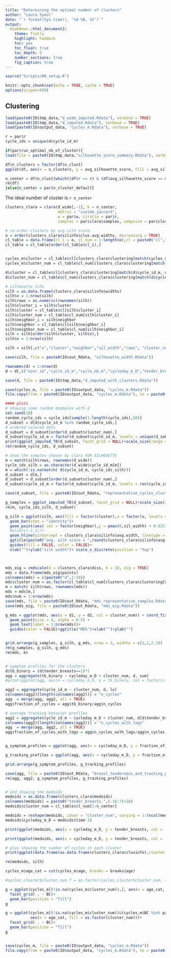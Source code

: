 ```yaml
---
title: "Determining the optimal number of clusters"
author: "Laura Symul"
date: "`r format(Sys.time(), '%d %B, %Y')`"
output: 
  bookdown::html_document2: 
    theme: flatly
    highlight: haddock
    toc: yes
    toc_float: true
    toc_depth: 5
    number_sections: true
    fig_caption: true
---
```




```r
source("Scripts/00_setup.R")
```


```r
knitr::opts_chunk$set(echo = TRUE, cache = TRUE)
options(scipen=999)
```


## Clustering


```r

load(paste0(IO$tmp_data,"d_wide_imputed.Rdata"), verbose = TRUE)
load(paste0(IO$tmp_data,"d_imputed.Rdata"), verbose = TRUE)
load(paste0(IO$output_data, "cycles_m.Rdata"), verbose = TRUE)

```


```r

r = par$r
cycle_ids = unique(d$cycle_id_m)

```


```r

if(par$run_optimal_nb_of_cluster){
load(file = paste0(IO$tmp_data,"silhouette_score_summary.Rdata"), verbose = TRUE)

df$n_clusters = factor(df$n_clust)
ggplot(df, aes(x = n_clusters, y = avg_silhouette_score, fill = avg_silhouette_score)) + geom_bar(stat = "identity")+ facet_grid(r ~ .)

n_center = df$n_clust[which((df$r == r) & (df$avg_silhouette_score == max(df$avg_silhouette_score[df$r == r])))]
rm(df)
}else{n_center = par$n_cluster_default}
```

The ideal number of cluster is `r n_center`

```r
clusters_clara = clara(d_wide[,-1], k = n_center, 
                       metric = "custom_jaccard", 
                       w = par$w, cjratio = par$r,
                       samples = par$clara$samples, sampsize = par$clara$sampsize)

# re-order clusters by avg silh score.
o = order(clusters_clara$silinfo$clus.avg.widths, decreasing = TRUE)
cl_table = data.frame(cl_i = o, cl_num = 1:length(o),cl = paste0("cl",1:length(o)))
cl_table = cl_table[order(cl_table$cl_i),]


cycles_m$cluster = cl_table$cl[clusters_clara$clustering[match(cycles_m$cycle_id_m, d_wide$cycle_id_m)]]
cycles_m$cluster_num = cl_table$cl_num[clusters_clara$clustering[match(cycles_m$cycle_id_m, d_wide$cycle_id_m)]]

d$cluster = cl_table$cl[clusters_clara$clustering[match(d$cycle_id_m, d_wide$cycle_id_m)]]
d$cluster_num = cl_table$cl_num[clusters_clara$clustering[match(d$cycle_id_m, d_wide$cycle_id_m)]]

# silhouette info
silh = as.data.frame(clusters_clara$silinfo$widths)
silh$x = 1:nrow(silh)
silh$rows = as.numeric(rownames(silh))
silh$cluster_i = silh$cluster
silh$cluster = cl_table$cl[silh$cluster_i]
silh$cluster_num = cl_table$cl_num[silh$cluster_i]
silh$neighbor_i = silh$neighbor
silh$neighbor = cl_table$cl[silh$neighbor_i]
silh$neighbor_num = cl_table$cl_num[silh$neighbor_i]
silh = silh[order(silh$cluster, silh$x),]
silh$x = 1:nrow(silh)

silh = silh[,c("x","cluster","neighbor","sil_width","rows", "cluster_num","neighbor")]

save(silh, file = paste0(IO$out_Rdata, "silhouette_width.Rdata"))
```


```r
rownames(d) = 1:nrow(d)
d = d[,c("user_id","cycle_id_m","cycle_nb_m","cycleday_m_D","tender_breasts","cluster","cluster_num")]

save(d, file = paste0(IO$tmp_data,"d_imputed_with_clusters.Rdata"))

save(cycles_m, file = paste0(IO$output_data, "cycles_m.Rdata"))
file.copy(from = paste0(IO$output_data, "cycles_m.Rdata"), to = paste0(IO$tmp_data, "cycles_m_with_clusters.Rdata"))

```





```r

#### plots
# showing some random examples with d
set.seed(10)
random_cycle_ids = cycle_ids[sample(1:length(cycle_ids),50)]
d_subset = d[d$cycle_id_m %in% random_cycle_ids,]
# ordered colored dots
d_subset = d_subset[order(d_subset$cluster_num),]
d_subset$cycle_id_m = factor(d_subset$cycle_id_m, levels = unique(d_subset$cycle_id_m))
print(ggplot_imputed_TB(d_subset, facet_grid = NULL)+scale_size(range = c(2,2)))
rm(random_cycle_ids, d_subset)

# show the samples chosen by clara FOR SILHOUETTE
m = match(silh$rows, rownames(d_wide))
cycle_ids_silh = as.character(d_wide$cycle_id_m[m])
m = which(!is.na(match( d$cycle_id_m, cycle_ids_silh)))
d_subset = d[m,]
d_subset = d_subset[order(d_subset$cluster_num),]
d_subset$cycle_id_m = factor(d_subset$cycle_id_m, levels = rev(cycle_ids_silh))

save(d_subset, file = paste0(IO$out_Rdata, "representative_cycles_clusters.Rdata"))

g_samples = ggplot_imputed_TB(d_subset, facet_grid = NULL)+scale_size(range = c(2,2)) + ggtitle(paste0("r = ",r))
rm(m, cycle_ids_silh, d_subset)

g_silh = ggplot(silh, aes(fill = factor(cluster),x = factor(x, levels =rev(x)), y = sil_width)) + coord_flip()+
  geom_bar(stat = "identity")+
  geom_point(aes( col = factor(neighbor),y = pmax(0,sil_width) + 0.025), size = 3)+
  #ylim(c(-1,1))+
  geom_hline(yintercept = clusters_clara$silinfo$avg.width, linetype = 2)+ 
  ggtitle(paste0("avg. silh score = ",round(clusters_clara$silinfo$avg.width,digits = 3)))+
  guides(fill = FALSE, color = FALSE)+
  xlab("")+ylab("silh width")+ scale_x_discrete(position = "top")



mds_eig = cmdscale(d = clusters_clara$diss, k = 10, eig = TRUE)
mds = data.frame(mds_eig$points)
colnames(mds) = c(paste0("d",1:10))
mds$cluster_num = as.factor(cl_table$cl_num[clusters_clara$clustering[match(rownames(mds), names(clusters_clara$clustering))]])
m = match( silh$rows, rownames(mds))
mds = mds[m,]
mds$num = 1:nrow(mds)
save(mds, file = paste0(IO$out_Rdata, "mds_representative_samples.Rdata"))
save(mds_eig, file = paste0(IO$out_Rdata, "mds_eig.Rdata"))

g_mds = ggplot(mds, aes(x = d1, y = d2, col = cluster_num)) + coord_fixed()+
  geom_point(size = 4, alpha = 0.5) + 
  geom_text(label = 1:nrow(mds))+
  guides(color = FALSE)+ggtitle("MDS")+xlab("")+ylab("")


grid.arrange(g_samples, g_silh, g_mds, nrow = 1, widths = c(2,1,2.2))
rm(g_samples, g_silh, g_mds)
rm(mds, m)


# symptom profiles for the clusters
d$tb_binary = (d$tender_breasts==1)*1
agg = aggregate(tb_binary ~ cycleday_m_D + cluster_num, d, sum)
#print(ggplot(agg, aes(x = cycleday_m_D, y = tb_binary, col = factor(cluster_num))) + geom_line() + facet_grid(cluster_num ~.))

agg2 = aggregate(cycle_id_m ~ cluster_num, d, lu)
colnames(agg2)[length(colnames(agg2))] = "n_cycles"
agg  = merge(agg, agg2, all = TRUE)
agg$fraction_of_cycles = agg$tb_binary/agg$n_cycles

# average tracking behavior profiles 
agg2 = aggregate(cycle_id_m ~ cycleday_m_D + cluster_num, d[d$tender_breasts>=0,],lu)
colnames(agg2)[length(colnames(agg2))] = "n_cycles_with_logs"
agg  = merge(agg, agg2, all = TRUE)
agg$fraction_of_cycles_with_logs = agg$n_cycles_with_logs/agg$n_cycles


g_symptom_profiles = ggplot(agg, aes(x = cycleday_m_D, y = fraction_of_cycles, col = factor(cluster_num))) + geom_point(size = 0.6) + geom_line()

g_tracking_profiles = ggplot(agg, aes(x = cycleday_m_D, y = fraction_of_cycles_with_logs, col = factor(cluster_num))) + geom_point(size = 0.6) + geom_line() + ylim(c(0,1))

grid.arrange(g_symptom_profiles, g_tracking_profiles)

save(agg, file = paste0(IO$out_Rdata, "breast_tenderness_and_tracking_profiles_per_clusters_clara.Rdata"))
rm(agg, agg2, g_symptom_profiles, g_tracking_profiles)


# and showing the medoids
medoids = as.data.frame(clusters_clara$medoids)
colnames(medoids) = paste0("tender_breasts.",(-18:7)+18)
medoids$cluster_num = cl_table$cl_num[1:n_center]

medoids = reshape(medoids, idvar = "cluster_num", varying = 1:(ncol(medoids)-1), direction = "long")
medoids$cycleday_m_D = medoids$time-18

print(ggplot(medoids, aes(x = cycleday_m_D, y = tender_breasts, col =  factor(cluster_num)))+geom_hline(yintercept = 0, col = "gray") + geom_line(size = 1.5)+ facet_grid(cluster_num ~.))

print(ggplot(medoids, aes(x = cycleday_m_D, y = tender_breasts, col =  factor(cluster_num)))+geom_hline(yintercept = 0, col = "gray") + geom_line(size = 1.5, alpha = 0.5))

# plus showing the number of cycles in each cluster
print(ggplot(data.frame(as.data.frame(clusters_clara$clusinfo),cluster_num = cl_table$cl_num), aes(x = cluster_num, y = size, fill = factor(cluster_num))) + geom_bar(stat = "identity")+ guides(fill = FALSE))

rm(medoids, silh)

```





```r

cycles_m$age_cat = cut(cycles_m$age, breaks = breaks$age)

#cycles_cluster$cluster_num_f = as.factor(cycles_cluster$cluster_num, levels = c(3,2,1,4))

g = ggplot(cycles_m[(!is.na(cycles_m$cluster_num)),], aes(x = age_cat, fill = as.factor(cluster_num)))+
  facet_grid( . ~ BC)+
  geom_bar(position = "fill")
g

g = ggplot(cycles_m[(!is.na(cycles_m$cluster_num))&(cycles_m$BC %in% par$BC_dict$name),], 
           aes(x = age_cat, fill = as.factor(cluster_num)))+
  facet_grid( . ~ BC)+
  geom_bar(position = "fill")
g


save(cycles_m, file = paste0(IO$output_data, "cycles_m.Rdata"))
file.copy(from = paste0(IO$output_data, "cycles_m.Rdata"), to = paste0(IO$tmp_data, "cycles_m_with_clusters_and_age_cat.Rdata"))


```


